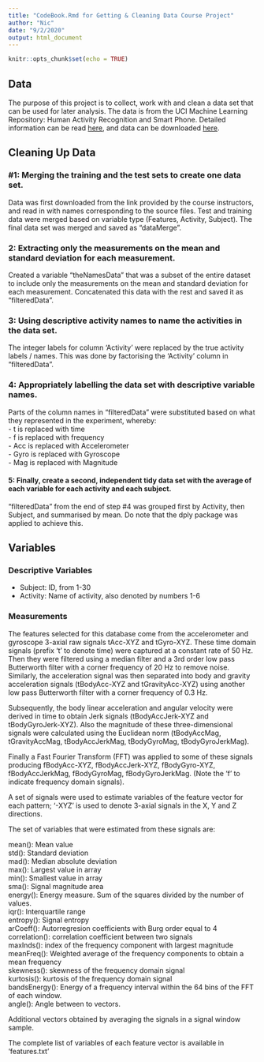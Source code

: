```yaml
---
title: "CodeBook.Rmd for Getting & Cleaning Data Course Project"
author: "Nic"
date: "9/2/2020"
output: html_document
---
```


```r
knitr::opts_chunk$set(echo = TRUE)
```

## Data

The purpose of this project is to collect, work with and clean a data set that can be used for later analysis. The data is from the UCI Machine Learning Repository: Human Activity Recognition and Smart Phone. Detailed information can be read [here](http://archive.ics.uci.edu/ml/datasets/Human+Activity+Recognition+Using+Smartphones), and data can be downloaded [here](https://d396qusza40orc.cloudfront.net/getdata%2Fprojectfiles%2FUCI%20HAR%20Dataset.zip).

## Cleaning Up Data

### #1: Merging the training and the test sets to create one data set.

Data was first downloaded from the link provided by the course instructors, and read in with names corresponding to the source files. Test and training data were merged based on variable type (Features, Activity, Subject). The final data set was merged and saved as "dataMerge".

### 2: Extracting only the measurements on the mean and standard deviation for each measurement.

Created a variable "theNamesData" that was a subset of the entire dataset to include only the measurements on the mean and standard deviation for each measurement. Concatenated this data with the rest and saved it as "filteredData".

### 3: Using descriptive activity names to name the activities in the data set.

The integer labels for column 'Activity' were replaced by the true activity labels / names. This was done by factorising the 'Activity' column in "filteredData".

### 4: Appropriately labelling the data set with descriptive variable names.

Parts of the column names in "filteredData" were substituted based on what they represented in the experiment, whereby:  
  - t is replaced with time  
  - f is replaced with frequency  
  - Acc is replaced with Accelerometer  
  - Gyro is replaced with Gyroscope  
  - Mag is replaced with Magnitude  

#### 5: Finally, create a second, independent tidy data set with the average of each variable for each activity and each subject.

"filteredData" from the end of step #4 was grouped first by Activity, then Subject, and summarised by mean. Do note that the dply package was applied to achieve this.

## Variables

### Descriptive Variables

- Subject: ID, from 1-30  
- Activity: Name of activity, also denoted by numbers 1-6  

### Measurements

The features selected for this database come from the accelerometer and gyroscope 3-axial raw signals tAcc-XYZ and tGyro-XYZ. These time domain signals (prefix 't' to denote time) were captured at a constant rate of 50 Hz. Then they were filtered using a median filter and a 3rd order low pass Butterworth filter with a corner frequency of 20 Hz to remove noise. Similarly, the acceleration signal was then separated into body and gravity acceleration signals (tBodyAcc-XYZ and tGravityAcc-XYZ) using another low pass Butterworth filter with a corner frequency of 0.3 Hz. 

Subsequently, the body linear acceleration and angular velocity were derived in time to obtain Jerk signals (tBodyAccJerk-XYZ and tBodyGyroJerk-XYZ). Also the magnitude of these three-dimensional signals were calculated using the Euclidean norm (tBodyAccMag, tGravityAccMag, tBodyAccJerkMag, tBodyGyroMag, tBodyGyroJerkMag). 

Finally a Fast Fourier Transform (FFT) was applied to some of these signals producing fBodyAcc-XYZ, fBodyAccJerk-XYZ, fBodyGyro-XYZ, fBodyAccJerkMag, fBodyGyroMag, fBodyGyroJerkMag. (Note the 'f' to indicate frequency domain signals). 

A set of signals were used to estimate variables of the feature vector for each pattern; '-XYZ' is used to denote 3-axial signals in the X, Y and Z directions.  

The set of variables that were estimated from these signals are:     

mean(): Mean value  
std(): Standard deviation  
mad(): Median absolute deviation   
max(): Largest value in array  
min(): Smallest value in array  
sma(): Signal magnitude area  
energy(): Energy measure. Sum of the squares divided by the number of values.   
iqr(): Interquartile range   
entropy(): Signal entropy  
arCoeff(): Autorregresion coefficients with Burg order equal to 4  
correlation(): correlation coefficient between two signals  
maxInds(): index of the frequency component with largest magnitude  
meanFreq(): Weighted average of the frequency components to obtain a mean frequency  
skewness(): skewness of the frequency domain signal   
kurtosis(): kurtosis of the frequency domain signal   
bandsEnergy(): Energy of a frequency interval within the 64 bins of the FFT of each window.  
angle(): Angle between to vectors.  

Additional vectors obtained by averaging the signals in a signal window sample.  

The complete list of variables of each feature vector is available in 'features.txt'
